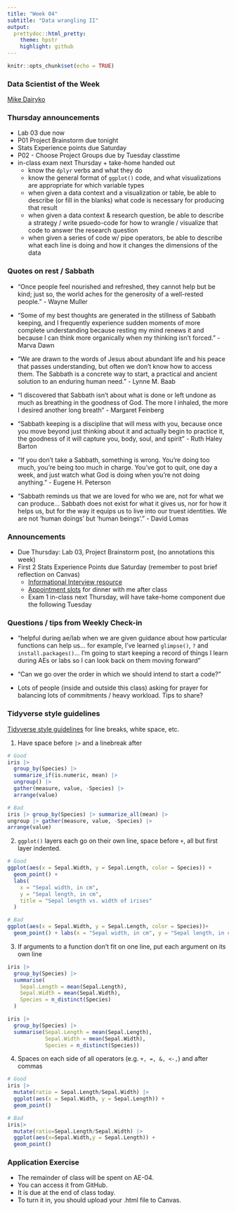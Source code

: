 ```yaml
---
title: "Week 04"
subtitle: "Data wrangling II"
output: 
  prettydoc::html_pretty:
    theme: hpstr
    highlight: github
---
```


```r
knitr::opts_chunk$set(echo = TRUE)
```

### Data Scientist of the Week

[Mike Dairyko](https://hardin47.github.io/CURV/scholars/dairyko.html)

### Thursday announcements

+ Lab 03 due now
+ P01 Project Brainstorm due tonight
+ Stats Experience points due Saturday
+ P02 - Choose Project Groups due by Tuesday classtime
+ in-class exam next Thursday + take-home handed out
    + know the `dplyr` verbs and what they do
    + know the general format of `ggplot()` code, and what visualizations are appropriate for which variable types
    + when given a data context and a visualization or table, be able to describe (or fill in the blanks) what code is necessary for producing that result
    + when given a data context & research question, be able to describe a strategy / write psuedo-code for how to wrangle / visualize that code to answer the research question
    + when given a series of code w/ pipe operators, be able to describe what each line is doing and how it changes the dimensions of the data

### Quotes on rest / Sabbath

+ "Once people feel nourished and refreshed, they cannot help but be kind; just so, the world aches for the generosity of a well-rested people." - Wayne Muller

+ "Some of my best thoughts are generated in the stillness of Sabbath keeping, and I frequently experience sudden moments of more complete understanding because resting my mind renews it and because I can think more organically when my thinking isn't forced." - Marva Dawn

+ "We are drawn to the words of Jesus about abundant life and his peace that passes understanding, but often we don't know how to access them. The Sabbath is a concrete way to start, a practical and ancient solution to an enduring human need." - Lynne M. Baab

+ "I discovered that Sabbath isn't about what is done or left undone as much as breathing in the goodness of God. The more I inhaled, the more I desired another long breath" - Margaret Feinberg

+ "Sabbath keeping is a discipline that will mess with you, because once you move beyond just thinking about it and actually begin to practice it, the goodness of it will capture you, body, soul, and spirit" - Ruth Haley Barton

+ "If you don't take a Sabbath, something is wrong. You're doing too much, you're being too much in charge. You've got to quit, one day a week, and just watch what God is doing when you're not doing anything." - Eugene H. Peterson

+ "Sabbath reminds us that we are loved for who we are, not for what we can produce... Sabbath does not exist for what it gives us, nor for how it helps us, but for the way it equips us to live into our truest identities. We are not 'human doings' but 'human beings'." - David Lomas

<!-- ### Thursday Announcements -->

<!-- -   2 Stats Experience Points due Saturday -->
<!-- -   Sign up for project groups on Canvas by class-time on Tuesday -->
<!--     -   choose your own groups of 2 -->
<!--     -   who will you work well with? -->
<!--     -   who do you have common (data) interests with? Check out initial Campuswire responses -->

<!-- What's ahead: -->

<!-- -   Weeks 1 - 4, foundational coding techniques -->
<!-- -   Weeks 5 - 7, Exam/Start Projects/Ethics -->
<!-- -   Weeks 8 - 11, statistical analysis techniques -->
<!-- -   Weeks 12 - 15, communicating results / Projects -->
<!-- -   Only 4 more labs (after Lab 04), 7 project work sessions -->

<!-- ![](images/MATH_talk_Byrant.png) -->

### Announcements

- Due Thursday: Lab 03, Project Brainstorm post, (no annotations this week)
- First 2 Stats Experience Points due Saturday (remember to post brief reflection on Canvas)
  -   [Informational Interview resource](https://docs.google.com/document/d/17ESP_xm-kXo3gsRrzmbG0XR37yRqnMCT5TiqPli6Pnc/edit?usp=sharing)
   -   [Appointment slots](https://calendar.app.google/vciEZtXbBiz4aEWP7) for dinner with me after class
   -   Exam 1 in-class next Thursday, will have take-home component due the following Tuesday

### Questions / tips from Weekly Check-in

+ "helpful during ae/lab when we are given guidance about how particular functions can help us... for example, I've learned `glimpse()`, `?` and `install.packages()`... I'm going to start keeping a record of things I learn during AEs or labs so I can look back on them moving forward"

+ "Can we go over the order in which we should intend to start a code?"

+ Lots of people (inside and outside this class) asking for prayer for balancing lots of commitments / heavy workload. Tips to share? 

### Tidyverse style guidelines

[Tidyverse style guidelines](https://style.tidyverse.org/pipes.html) for line breaks, white space, etc.

1.  Have space before `|>` and a linebreak after

```r
# Good
iris |>
  group_by(Species) |>
  summarize_if(is.numeric, mean) |>
  ungroup() |>
  gather(measure, value, -Species) |>
  arrange(value)

# Bad
iris |> group_by(Species) |> summarize_all(mean) |>
ungroup |> gather(measure, value, -Species) |>
arrange(value)
```

2.  `ggplot()` layers each go on their own line, space before `+`, all but first layer indented.

```r
# Good
ggplot(aes(x = Sepal.Width, y = Sepal.Length, color = Species)) +
  geom_point() +
  labs(
    x = "Sepal width, in cm",
    y = "Sepal length, in cm",
    title = "Sepal length vs. width of irises"
  ) 

# Bad
ggplot(aes(x = Sepal.Width, y = Sepal.Length, color = Species))+
  geom_point() + labs(x = "Sepal width, in cm", y = "Sepal length, in cm", title = "Sepal length vs. width of irises") 
```

3.  If arguments to a function don't fit on one line, put each argument on its own line

```r
iris |>
  group_by(Species) |>
  summarise(
    Sepal.Length = mean(Sepal.Length),
    Sepal.Width = mean(Sepal.Width),
    Species = n_distinct(Species)
  )

iris |>
  group_by(Species) |>
  summarise(Sepal.Length = mean(Sepal.Length),
            Sepal.Width = mean(Sepal.Width),
            Species = n_distinct(Species))
```

4.  Spaces on each side of all operators (e.g. `+, =, &, <-,`) and after commas

```r
# Good
iris |> 
  mutate(ratio = Sepal.Length/Sepal.Width) |> 
  ggplot(aes(x = Sepal.Width, y = Sepal.Length)) +
  geom_point()

# Bad
iris|> 
  mutate(ratio=Sepal.Length/Sepal.Width) |> 
  ggplot(aes(x=Sepal.Width,y = Sepal.Length)) +
  geom_point()
```

### Application Exercise

-   The remainder of class will be spent on AE-04.
-   You can access it from GitHub.
-   It is due at the end of class today.
-   To turn it in, you should upload your .html file to Canvas.
